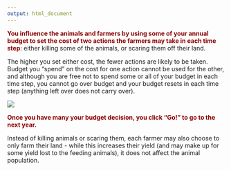 ```yaml
---
output: html_document
---
```


<span style="color:darkred">**You influence the animals and farmers by using some of your annual budget to set the cost of two actions the farmers may take in each time step**</span>: either killing some of the animals, or scaring them off their land. 

The higher you set either cost, the fewer actions are likely to be taken. Budget you "spend" on the cost for one action cannot be used for the other, and although you are free not to spend some or all of your budget in each time step, you cannot go over budget and your budget resets in each time step (anything left over does not carry over).

![](budget2.jpg)

<span style="color:darkred">**Once you have many your budget decision, you click "Go!" to go to the next year.**</span>

Instead of killing animals or scaring them, each farmer may also choose to only farm their land - while this increases their yield (and may make up for some yield lost to the feeding animals), it does not affect the animal population.